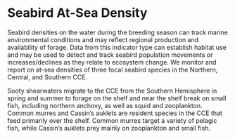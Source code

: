 # Seabird At-Sea Density

Seabird densities on the water during the breeding season can track marine environmental conditions and may reflect regional production and availability of forage. Data from this indicator type can establish habitat use and may be used to detect and track seabird population movements or increases/declines as they relate to ecosystem change. We monitor and report on at-sea densities of three focal seabird species in the Northern, Central, and Southern CCE.

Sooty shearwaters migrate to the CCE from the Southern Hemisphere in spring and summer to forage on the shelf and near the shelf break on small fish, including northern anchovy, as well as squid and zooplankton. Common murres and Cassin’s auklets are resident species in the CCE that feed primarily over the shelf. Common murres target a variety of pelagic fish, while Cassin’s auklets prey mainly on zooplankton and small fish.
